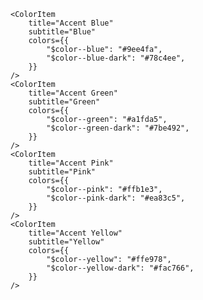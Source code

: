 
<Meta title="Color Scheme" />

<ColorPalette>
	<ColorItem
		title="Greyscale"
		colors={{ 
			"$color--white": '#ffffff',
			"$color--light": '#f7f8f7',
			"$color--dark": '#262b35'
		}}
	/>
	<ColorItem
		title="Primary"
		subtitle="Purple"
		colors={{
			"$color--purple-lightest": '#f6f1ff',
			"$color--purple-lighter": '#ede2ff',
			"$color--purple-light": '#baa5db',
			"$color--purple": '#b598ff',
			"$color--purple-dark": '#9a79ed',
		}}
	/>

    <ColorItem
    	title="Accent Blue"
    	subtitle="Blue"
    	colors={{
    		"$color--blue": "#9ee4fa",
    		"$color--blue-dark": "#78c4ee",
    	}}
    />
    <ColorItem
    	title="Accent Green"
    	subtitle="Green"
    	colors={{
    		"$color--green": "#a1fda5",
    		"$color--green-dark": "#7be492",
    	}}
    />
    <ColorItem
    	title="Accent Pink"
    	subtitle="Pink"
    	colors={{
    		"$color--pink": "#ffb1e3",
    		"$color--pink-dark": "#ea83c5",
    	}}
    />
    <ColorItem
    	title="Accent Yellow"
    	subtitle="Yellow"
    	colors={{
    		"$color--yellow": "#ffe978",
    		"$color--yellow-dark": "#fac766",
    	}}
    />

</ColorPalette>
